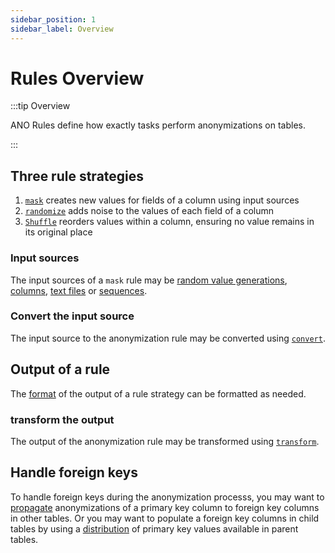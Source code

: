 ```yaml
---
sidebar_position: 1
sidebar_label: Overview
---
```


# Rules Overview

:::tip Overview

ANO Rules define how exactly tasks perform anonymizations on tables.

:::

## Three rule strategies

1. [`mask`](./mask/overview-mask) creates new values for fields of a column using input sources
2. [`randomize`](./randomize/overview-randomize) adds noise to the values of each field of a column
3. [`Shuffle`](./shuffle-rule) reorders values within a column, ensuring no value remains in its original place

### Input sources

The input sources of a `mask` rule may be [random value generations](./mask/random-integer), [columns](./mask/column), [text files](./mask/file) or [sequences](./mask/sequence).

### Convert the input source

The input source to the anonymization rule may be converted using [`convert`](./convert).

## Output of a rule

The [format](./format-output) of the output of a rule strategy can be formatted as needed.

### transform the output

The output of the anonymization rule may be transformed using [`transform`](./transform).

## Handle foreign keys

To handle foreign keys during the anonymization processs, you may want to [propagate](./propagate) anonymizations of a primary key column to foreign key columns in other tables.
Or you may want to populate a foreign key columns in child tables by using a [distribution](./distribute) of primary key values available in parent tables.
